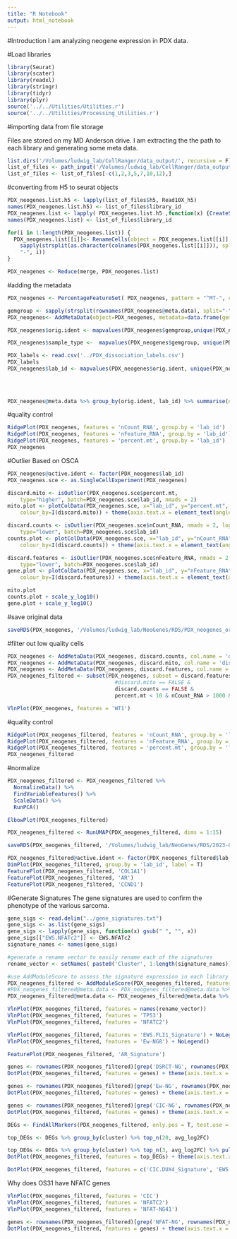 ```yaml
---
title: "R Notebook"
output: html_notebook
---
```


#Introduction
I am analyzing neogene expression in PDX data.

#Load libraries
```r
library(Seurat)
library(scater)
library(readxl)
library(stringr)
library(tidyr)
library(plyr)
source('../../Utilities/Utilities.r')
source('../../Utilities/Processing_Utilities.r')
```

#importing data from file storage

Files are stored on my MD Anderson drive. I am extracting the the path to each library and generating some meta data.
```r
list.dirs('/Volumes/ludwig_lab/CellRanger/data_output/', recursive = F)
list_of_files <- path_input('/Volumes/ludwig_lab/CellRanger/data_output/', library.split = 7, sample.split = 1)
list_of_files <- list_of_files[-c(1,2,3,5,7,10,12),]
```


#converting from H5 to seurat objects
```r
PDX_neogenes.list.h5 <- lapply(list_of_files$h5, Read10X_h5)
names(PDX_neogenes.list.h5) <- list_of_files$library_id
PDX_neogenes.list <- lapply( PDX_neogenes.list.h5 ,function(x) {CreateSeuratObject(counts = x) })
names(PDX_neogenes.list) <- list_of_files$library_id

for(i in 1:length(PDX_neogenes.list)) {
  PDX_neogenes.list[[i]]<- RenameCells(object = PDX_neogenes.list[[i]], new.names = paste0(
    sapply(strsplit(as.character(colnames(PDX_neogenes.list[[i]])), split="-"), "[[", 1),
    "-", i))
}

PDX_neogenes <- Reduce(merge, PDX_neogenes.list)
```

#adding the metadata
```r
PDX_neogenes <- PercentageFeatureSet( PDX_neogenes, pattern = "^MT-", col.name = "percent.mt", assay = 'RNA')

gemgroup <- sapply(strsplit(rownames(PDX_neogenes@meta.data), split="-"), "[[", 2)
PDX_neogenes<- AddMetaData(object=PDX_neogenes, metadata=data.frame(gemgroup=gemgroup, row.names=rownames(PDX_neogenes@meta.data)))

PDX_neogenes$orig.ident <- mapvalues(PDX_neogenes$gemgroup,unique(PDX_neogenes$gemgroup), as.character(list_of_files$library_id))

PDX_neogenes$sample_type <-  mapvalues(PDX_neogenes$gemgroup, unique(PDX_neogenes$gemgroup), as.character(list_of_files$sample_type))
```

```r
PDX_labels <- read.csv('../PDX_dissociation_labels.csv')
PDX_labels
PDX_neogenes$lab_id <- mapvalues(PDX_neogenes$orig.ident, unique(PDX_neogenes$orig.ident), c('DSRCT-1', 'DSRCT-4', 'DSRCT-2',
                                                                                             'ES-1','CDS-1', 'ES-4',
                                                                                             'ES-6', 'OS-SA98', 'OS-31',
                                                                                             'OS-1'))

PDX_neogenes@meta.data %>% group_by(orig.ident, lab_id) %>% summarise(n=n())
```




#quality control
```r
RidgePlot(PDX_neogenes, features = 'nCount_RNA', group.by = 'lab_id')
RidgePlot(PDX_neogenes, features = 'nFeature_RNA', group.by = 'lab_id')
RidgePlot(PDX_neogenes, features = 'percent.mt', group.by = 'lab_id')
PDX_neogenes
```


#Outlier
Based on OSCA

```r
PDX_neogenes@active.ident <- factor(PDX_neogenes$lab_id)
PDX_neogenes.sce <- as.SingleCellExperiment(PDX_neogenes)
```

```r
discard.mito <- isOutlier(PDX_neogenes.sce$percent.mt,
    type="higher", batch=PDX_neogenes.sce$lab_id, nmads = 2)
mito.plot <- plotColData(PDX_neogenes.sce, x="lab_id", y="percent.mt",
    colour_by=I(discard.mito)) + theme(axis.text.x = element_text(angle =90)) + xlab('') + labs(fill = 'Outlier') + ylab('% Mitochondrial Mapping')

discard.counts <- isOutlier(PDX_neogenes.sce$nCount_RNA, nmads = 2, log = TRUE,
    type="lower", batch=PDX_neogenes.sce$lab_id)
counts.plot <- plotColData(PDX_neogenes.sce, x="lab_id", y="nCount_RNA",
    colour_by=I(discard.counts)) + theme(axis.text.x = element_text(angle =90)) + xlab('') + ylab('Counts')

discard.features <- isOutlier(PDX_neogenes.sce$nFeature_RNA, nmads = 2, log = TRUE,
    type="lower", batch=PDX_neogenes.sce$lab_id)
gene.plot <- plotColData(PDX_neogenes.sce, x="lab_id", y="nFeature_RNA",
    colour_by=I(discard.features)) + theme(axis.text.x = element_text(angle =90)) + xlab('') + ylab('Genes')
```

```r
mito.plot
counts.plot + scale_y_log10()
gene.plot + scale_y_log10()
```

#save original data
```r
saveRDS(PDX_neogenes, '/Volumes/ludwig_lab/NeoGenes/RDS/PDX_neogenes_original.rds')
```


#filter out low quality cells

```r
PDX_neogenes <- AddMetaData(PDX_neogenes, discard.counts, col.name = 'discard.counts') 
PDX_neogenes <- AddMetaData(PDX_neogenes, discard.mito, col.name = 'discard.mito') 
PDX_neogenes <- AddMetaData(PDX_neogenes, discard.features, col.name = 'discard.features')
PDX_neogenes_filtered <- subset(PDX_neogenes, subset = discard.features == FALSE & 
                                  #discard.mito == FALSE & 
                                  discard.counts == FALSE & 
                                  percent.mt < 10 & nCount_RNA > 1000 & nFeature_RNA > 500)
```


```r
VlnPlot(PDX_neogenes, features = 'WT1')
```

#quality control
```r
RidgePlot(PDX_neogenes_filtered, features = 'nCount_RNA', group.by = 'lab_id')
RidgePlot(PDX_neogenes_filtered, features = 'nFeature_RNA', group.by = 'lab_id')
RidgePlot(PDX_neogenes_filtered, features = 'percent.mt', group.by = 'lab_id')
PDX_neogenes_filtered
```

#normalize

```r
PDX_neogenes_filtered <- PDX_neogenes_filtered %>%
  NormalizeData() %>%
  FindVariableFeatures() %>%
  ScaleData() %>%
  RunPCA()

ElbowPlot(PDX_neogenes_filtered)
```

```r
PDX_neogenes_filtered <- RunUMAP(PDX_neogenes_filtered, dims = 1:15)
```


```r
saveRDS(PDX_neogenes_filtered, '/Volumes/ludwig_lab/NeoGenes/RDS/2023-05-1 PDX_neogenes_filtered.rds')
```


```r
PDX_neogenes_filtered@active.ident <- factor(PDX_neogenes_filtered$lab_id)
DimPlot(PDX_neogenes_filtered, group.by = 'lab_id', label = T)
FeaturePlot(PDX_neogenes_filtered, 'COL1A1')
FeaturePlot(PDX_neogenes_filtered, 'AR')
FeaturePlot(PDX_neogenes_filtered, 'CCND1')
```

#Generate Signatures
The gene signatures are used to confirm the phenotype of the various sarcoma.
```r
gene_sigs <- read.delim("../gene_signatures.txt")
gene_sigs <- as.list(gene_sigs)
gene_sigs <- lapply(gene_sigs, function(x) gsub(" ", "", x))
gene_sigs[["EWS.NFATc2"]] <- EWS.NFATc2
signature_names <- names(gene_sigs)

#generate a rename vector to easily rename each of the signatures
rename_vector <- setNames( paste0('Cluster', 1:length(signature_names)), paste0(signature_names, '_Signature'))

#use AddModuleScore to assess the signature expression in each library
PDX_neogenes_filtered <- AddModuleScore(PDX_neogenes_filtered, features = gene_sigs, name = 'Cluster', ctrl = 50)
#PDX_neogenes_filtered@meta.data <- PDX_neogenes_filtered@meta.data %>% dplyr::select(-c(names(rename_vector)))
PDX_neogenes_filtered@meta.data <- PDX_neogenes_filtered@meta.data %>% dplyr::rename(rename_vector)
```

```r
VlnPlot(PDX_neogenes_filtered, features = names(rename_vector))
VlnPlot(PDX_neogenes_filtered, features = 'TP53')
VlnPlot(PDX_neogenes_filtered, features = 'NFATC2')

VlnPlot(PDX_neogenes_filtered, features = 'EWS.FLI1_Signature') + NoLegend()
VlnPlot(PDX_neogenes_filtered, features = 'Ew-NG8') + NoLegend()

FeaturePlot(PDX_neogenes_filtered, 'AR_Signature')
```
```r
genes <- rownames(PDX_neogenes_filtered)[grep('DSRCT-NG', rownames(PDX_neogenes_filtered))]
DotPlot(PDX_neogenes_filtered, features = genes) + theme(axis.text.x = element_text(angle =45, hjust=1))
```

```r
genes <- rownames(PDX_neogenes_filtered)[grep('Ew-NG', rownames(PDX_neogenes_filtered))]
DotPlot(PDX_neogenes_filtered, features = genes) + theme(axis.text.x = element_text(angle =45, hjust=1))
```

```r
genes <- rownames(PDX_neogenes_filtered)[grep('CIC-NG', rownames(PDX_neogenes_filtered))]
DotPlot(PDX_neogenes_filtered, features = genes) + theme(axis.text.x = element_text(angle =45, hjust=1))
```
```r
DEGs <- FindAllMarkers(PDX_neogenes_filtered, only.pos = T, test.use = 'LR', return.thresh = 0.05, max.cells.per.ident = 1000)
```

```r
top_DEGs <- DEGs %>% group_by(cluster) %>% top_n(20, avg_log2FC)
```

```r
top_DEGs <- DEGs %>% group_by(cluster) %>% top_n(3, avg_log2FC) %>% pull(gene)
DotPlot(PDX_neogenes_filtered, features = top_DEGs) + theme(axis.text.x = element_text(angle =45, hjust=1))
```

```r
DotPlot(PDX_neogenes_filtered, features = c('CIC.DUX4_Signature', 'EWS.WT1_Signature', 'EWS.FLI1_Signature')) + theme(axis.text.x = element_text(angle =45, hjust=1)) + labs(x='', y ='')
```


Why does OS31 have NFATC genes
```r
VlnPlot(PDX_neogenes_filtered, features = 'CIC')
VlnPlot(PDX_neogenes_filtered, features = 'NFATC2')
VlnPlot(PDX_neogenes_filtered, features = 'NFAT-NG41')
```
```r
genes <- rownames(PDX_neogenes_filtered)[grep('NFAT-NG', rownames(PDX_neogenes_filtered))]
DotPlot(PDX_neogenes_filtered, features = genes) + theme(axis.text.x = element_text(angle =45, hjust=1))
```
